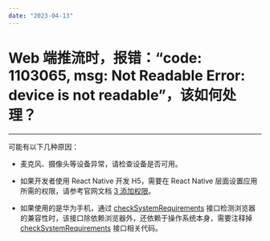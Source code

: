 ```yaml
---
date: "2023-04-13"
---
```

# Web 端推流时，报错：“code: 1103065, msg: Not Readable Error: device is not readable”，该如何处理？

- - -

可能有以下几种原因：

- 麦克风、摄像头等设备异常，请检查设备是否可用。

- 如果开发者使用 React Native 开发 H5，需要在 React Native 层面设置应用所需的权限，请参考官网文档 [3 添加权限](https://doc-zh.zego.im/article/4835#3)。

- 如果使用的是华为手机，通过 [checkSystemRequirements](https://doc-zh.zego.im/article/api?doc=Express_Video_SDK_API~javascript_web~class~ZegoExpressEngine#check-system-requirements) 接口检测浏览器的兼容性时，该接口除依赖浏览器外，还依赖于操作系统本身，需要注释掉 [checkSystemRequirements](https://doc-zh.zego.im/article/api?doc=Express_Video_SDK_API~javascript_web~class~ZegoExpressEngine#check-system-requirements) 接口相关代码。
